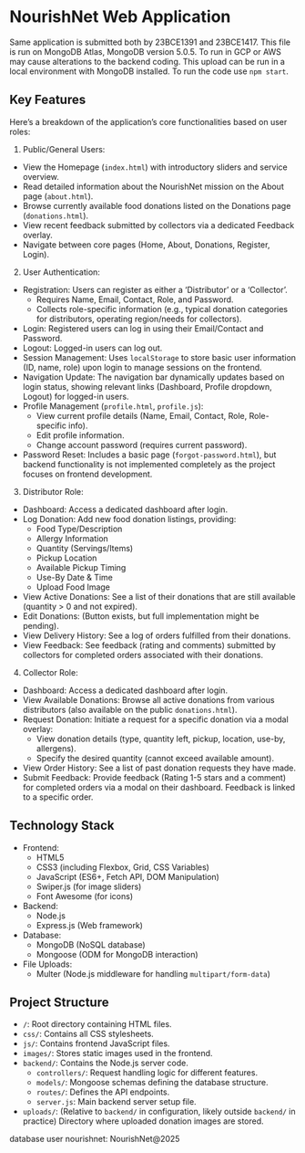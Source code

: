 
# NourishNet Web Application

Same application is submitted both by 23BCE1391 and 23BCE1417.
This file is run on MongoDB Atlas, MongoDB version 5.0.5. 
To run in GCP or AWS may cause alterations to the backend coding.
This upload can be run in a local environment with MongoDB installed.
To run the code use `npm start`.

## Key Features

Here's a breakdown of the application's core functionalities based on user roles:

1. Public/General Users:

*   View the Homepage (`index.html`) with introductory sliders and service overview.
*   Read detailed information about the NourishNet mission on the About page (`about.html`).
*   Browse currently available food donations listed on the Donations page (`donations.html`).
*   View recent feedback submitted by collectors via a dedicated Feedback overlay.
*   Navigate between core pages (Home, About, Donations, Register, Login).

2. User Authentication:

*   Registration: Users can register as either a 'Distributor' or a 'Collector'.
    *   Requires Name, Email, Contact, Role, and Password.
    *   Collects role-specific information (e.g., typical donation categories for distributors, operating region/needs for collectors).
*   Login: Registered users can log in using their Email/Contact and Password.
*   Logout: Logged-in users can log out.
*   Session Management: Uses `localStorage` to store basic user information (ID, name, role) upon login to manage sessions on the frontend.
*   Navigation Update: The navigation bar dynamically updates based on login status, showing relevant links (Dashboard, Profile dropdown, Logout) for logged-in users.
*   Profile Management (`profile.html`, `profile.js`):
    *   View current profile details (Name, Email, Contact, Role, Role-specific info).
    *   Edit profile information.
    *   Change account password (requires current password).
*   Password Reset: Includes a basic page (`forgot-password.html`), but backend functionality is not implemented completely as the project focuses on frontend development.

3. Distributor Role:
*   Dashboard: Access a dedicated dashboard after login.
*   Log Donation: Add new food donation listings, providing:
    *   Food Type/Description
    *   Allergy Information
    *   Quantity (Servings/Items)
    *   Pickup Location
    *   Available Pickup Timing
    *   Use-By Date & Time
    *   Upload Food Image
*   View Active Donations: See a list of their donations that are still available (quantity > 0 and not expired).
*   Edit Donations: (Button exists, but full implementation might be pending).
*   View Delivery History: See a log of orders fulfilled from their donations.
*   View Feedback: See feedback (rating and comments) submitted by collectors for completed orders associated with their donations.

4. Collector Role: 

*   Dashboard: Access a dedicated dashboard after login.
*   View Available Donations: Browse all active donations from various distributors (also available on the public `donations.html`).
*   Request Donation: Initiate a request for a specific donation via a modal overlay:
    *   View donation details (type, quantity left, pickup, location, use-by, allergens).
    *   Specify the desired quantity (cannot exceed available amount).
*   View Order History: See a list of past donation requests they have made.
*   Submit Feedback: Provide feedback (Rating 1-5 stars and a comment) for completed orders via a modal on their dashboard. Feedback is linked to a specific order.

## Technology Stack
*   Frontend:
    *   HTML5
    *   CSS3 (including Flexbox, Grid, CSS Variables)
    *   JavaScript (ES6+, Fetch API, DOM Manipulation)
    *   Swiper.js (for image sliders)
    *   Font Awesome (for icons)
*   Backend:
    *   Node.js
    *   Express.js (Web framework)
*   Database:
    *   MongoDB (NoSQL database)
    *   Mongoose (ODM for MongoDB interaction)
*   File Uploads:
    *   Multer (Node.js middleware for handling `multipart/form-data`)

## Project Structure
*   `/`: Root directory containing HTML files.
*   `css/`: Contains all CSS stylesheets.
*   `js/`: Contains frontend JavaScript files.
*   `images/`: Stores static images used in the frontend.
*   `backend/`: Contains the Node.js server code.
    *   `controllers/`: Request handling logic for different features.
    *   `models/`: Mongoose schemas defining the database structure.
    *   `routes/`: Defines the API endpoints.
    *   `server.js`: Main backend server setup file.
*   `uploads/`: (Relative to `backend/` in configuration, likely outside `backend/` in practice) Directory where uploaded donation images are stored.

database user
nourishnet:
NourishNet@2025
